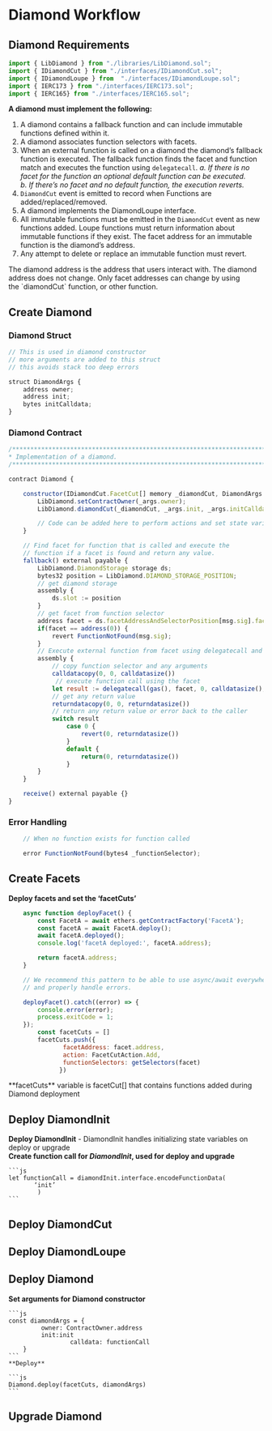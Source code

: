 

# **Diamond Workflow**

## **Diamond Requirements**

```js
import { LibDiamond } from "./libraries/LibDiamond.sol";
import { IDiamondCut } from "./interfaces/IDiamondCut.sol";
import { IDiamondLoupe } from  "./interfaces/IDiamondLoupe.sol";
import { IERC173 } from "./interfaces/IERC173.sol";
import { IERC165} from "./interfaces/IERC165.sol";
```

**A diamond must implement the following:**
1. A diamond contains a fallback function and can include immutable functions defined within it.
2. A diamond associates function selectors with facets.
3. When an external function is called on a diamond the diamond’s fallback function is executed. The fallback function finds the facet and function match and executes the function using `delegatecall`. 
    *a. If there is no facet for the function an optional default function can be executed. <br/>*
    *b. If there’s no facet and no default function, the execution reverts.*
4. `DiamondCut` event is emitted to record when Functions are added/replaced/removed.
5. A diamond implements the DiamondLoupe interface.
6. All immutable functions must be emitted in the `DiamondCut` event as new functions added. Loupe functions must return information about immutable functions if they exist. The facet address for an immutable function is the diamond’s address. 
7. Any attempt to delete or replace an immutable function must revert.

<Callout>
The diamond address is the address that users interact with. The diamond address does not change. Only facet addresses can change by using the `diamondCut` function, or other function.
</Callout>

## **Create Diamond**

### Diamond Struct

```js
// This is used in diamond constructor
// more arguments are added to this struct
// this avoids stack too deep errors

struct DiamondArgs {
    address owner;
    address init;
    bytes initCalldata;
}
```

### Diamond Contract

```js
/******************************************************************************\
* Implementation of a diamond.
/******************************************************************************/

contract Diamond {    

    constructor(IDiamondCut.FacetCut[] memory _diamondCut, DiamondArgs memory _args) payable {
        LibDiamond.setContractOwner(_args.owner);
        LibDiamond.diamondCut(_diamondCut, _args.init, _args.initCalldata);

        // Code can be added here to perform actions and set state variables.
    }

    // Find facet for function that is called and execute the
    // function if a facet is found and return any value.
    fallback() external payable {
        LibDiamond.DiamondStorage storage ds;
        bytes32 position = LibDiamond.DIAMOND_STORAGE_POSITION;
        // get diamond storage
        assembly {
            ds.slot := position
        }
        // get facet from function selector
        address facet = ds.facetAddressAndSelectorPosition[msg.sig].facetAddress;
        if(facet == address(0)) {
            revert FunctionNotFound(msg.sig);
        }
        // Execute external function from facet using delegatecall and return any value.
        assembly {
            // copy function selector and any arguments
            calldatacopy(0, 0, calldatasize())
             // execute function call using the facet
            let result := delegatecall(gas(), facet, 0, calldatasize(), 0, 0)
            // get any return value
            returndatacopy(0, 0, returndatasize())
            // return any return value or error back to the caller
            switch result
                case 0 {
                    revert(0, returndatasize())
                }
                default {
                    return(0, returndatasize())
                }
        }
    }

    receive() external payable {}
}
```

### Error Handling
```js
    // When no function exists for function called

    error FunctionNotFound(bytes4 _functionSelector);
```

## **Create Facets**
**Deploy facets and set the ‘facetCuts’**
        
```js
    async function deployFacet() {
        const FacetA = await ethers.getContractFactory('FacetA');
        const facetA = await FacetA.deploy();
        await facetA.deployed();
        console.log('facetA deployed:', facetA.address);

        return facetA.address;
    }

    // We recommend this pattern to be able to use async/await everywhere
    // and properly handle errors.

    deployFacet().catch((error) => {
        console.error(error);
        process.exitCode = 1;
    });
        const facetCuts = []
        facetCuts.push({
               facetAddress: facet.address,
               action: FacetCutAction.Add,
               functionSelectors: getSelectors(facet)
              })
```

<Callout>
    **facetCuts** variable is facetCut[] that contains functions added during Diamond deployment
</Callout>

## **Deploy DiamondInit**
**Deploy DiamondInit**
    - DiamondInit handles initializing state variables on deploy or upgrade <br/>
**Create function call for *DiamondInit*, used for deploy and upgrade**
    
    ```js
    let functionCall = diamondInit.interface.encodeFunctionData(
           ‘init’
            )
    ```

## **Deploy DiamondCut**
## **Deploy DiamondLoupe**
## **Deploy Diamond**
**Set arguments for Diamond constructor**
    
    ```js
    const diamondArgs = {
             owner: ContractOwner.address
             init:init 
    				 calldata: functionCall
        }
    ```
    **Deploy**
    
    ```js
    Diamond.deploy(facetCuts, diamondArgs)
    ```
## **Upgrade Diamond**




    

    

